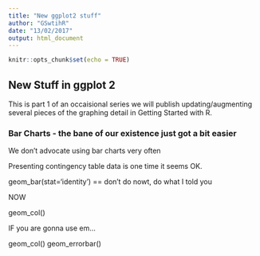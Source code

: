 ```yaml
---
title: "New ggplot2 stuff"
author: "GSwtihR"
date: "13/02/2017"
output: html_document
---
```


```r
knitr::opts_chunk$set(echo = TRUE)
```

## New Stuff in ggplot 2

This is part 1 of an occaisional series we will publish updating/augmenting several pieces of the graphing detail in Getting Started with R.

### Bar Charts - the bane of our existence just got a bit easier
We don't advocate using bar charts very often

Presenting contingency table data is one time it seems OK.

geom_bar(stat='identity') == don't do nowt, do what I told you

NOW

geom_col()

IF you are gonna use em...

geom_col()
geom_errorbar()